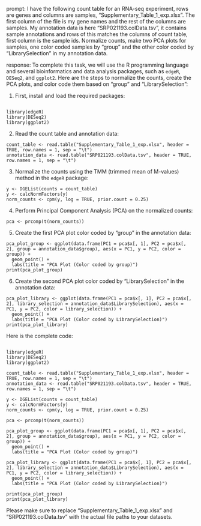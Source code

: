 prompt:
I have the following count table for an RNA-seq experiment, rows are genes and columns are samples, "Supplementary_Table_1_exp.xlsx". The first column of the file is my gene names and the rest of the columns are samples. My annotation data is here  "SRP021193.colData.tsv", it contains sample annotations and rows of this matches the columns of count table, first column is the sample ids. Normalize counts, make two PCA plots for samples, one color coded samples by "group" and the other color coded by "LibrarySelection" in my annotation data.

response:
To complete this task, we will use the R programming language and several bioinformatics and data analysis packages, such as `edgeR`, `DESeq2`, and `ggplot2`. Here are the steps to normalize the counts, create the PCA plots, and color code them based on "group" and "LibrarySelection":

1. First, install and load the required packages:
```

library(edgeR)
library(DESeq2)
library(ggplot2)
```

2. Read the count table and annotation data:
```
count_table <- read.table("Supplementary_Table_1_exp.xlsx", header = TRUE, row.names = 1, sep = "\t")
annotation_data <- read.table("SRP021193.colData.tsv", header = TRUE, row.names = 1, sep = "\t")
```

3. Normalize the counts using the TMM (trimmed mean of M-values) method in the `edgeR` package:
```
y <- DGEList(counts = count_table)
y <- calcNormFactors(y)
norm_counts <- cpm(y, log = TRUE, prior.count = 0.25)
```

4. Perform Principal Component Analysis (PCA) on the normalized counts:
```
pca <- prcomp(t(norm_counts))
```

5. Create the first PCA plot color coded by "group" in the annotation data:
```
pca_plot_group <- ggplot(data.frame(PC1 = pca$x[, 1], PC2 = pca$x[, 2], group = annotation_data$group), aes(x = PC1, y = PC2, color = group)) +
  geom_point() +
  labs(title = "PCA Plot (Color coded by group)")
print(pca_plot_group)
```

6. Create the second PCA plot color coded by "LibrarySelection" in the annotation data:
```
pca_plot_library <- ggplot(data.frame(PC1 = pca$x[, 1], PC2 = pca$x[, 2], library_selection = annotation_data$LibrarySelection), aes(x = PC1, y = PC2, color = library_selection)) +
  geom_point() +
  labs(title = "PCA Plot (Color coded by LibrarySelection)")
print(pca_plot_library)
```

Here is the complete code:
```

library(edgeR)
library(DESeq2)
library(ggplot2)

count_table <- read.table("Supplementary_Table_1_exp.xlsx", header = TRUE, row.names = 1, sep = "\t")
annotation_data <- read.table("SRP021193.colData.tsv", header = TRUE, row.names = 1, sep = "\t")

y <- DGEList(counts = count_table)
y <- calcNormFactors(y)
norm_counts <- cpm(y, log = TRUE, prior.count = 0.25)

pca <- prcomp(t(norm_counts))

pca_plot_group <- ggplot(data.frame(PC1 = pca$x[, 1], PC2 = pca$x[, 2], group = annotation_data$group), aes(x = PC1, y = PC2, color = group)) +
  geom_point() +
  labs(title = "PCA Plot (Color coded by group)")

pca_plot_library <- ggplot(data.frame(PC1 = pca$x[, 1], PC2 = pca$x[, 2], library_selection = annotation_data$LibrarySelection), aes(x = PC1, y = PC2, color = library_selection)) +
  geom_point() +
  labs(title = "PCA Plot (Color coded by LibrarySelection)")

print(pca_plot_group)
print(pca_plot_library)
```

Please make sure to replace "Supplementary_Table_1_exp.xlsx" and "SRP021193.colData.tsv" with the actual file paths to your datasets.
